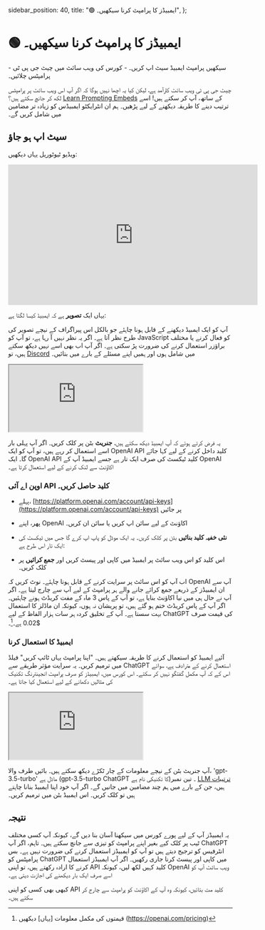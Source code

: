   sidebar_position: 40,
  title: "🟢 ایمبیڈز کا پرامپٹ کرنا سیکھیں۔",
};

# 🟢 ایمبیڈز کا پرامپٹ کرنا سیکھیں۔

<Takeaways>
  - سیکھیں پرامپٹ ایمبیڈ سیٹ اپ کریں۔ - کورس کی ویب سائٹ میں چیٹ جی پی ٹی
  پرامپٹس چلائیں۔
</Takeaways>

چیٹ جی پی ٹی ویب سائٹ کارآمد ہے، لیکن کیا یہ اچھا نہیں ہوگا کہ اگر آپ اس ویب سائٹ پر پرامپٹس لکھ کر جانچ سکتے ہیں؟ [Learn Prompting Embeds](https://embed.learnprompting.org/) کے ساتھ، آپ کر سکتے ہیں! اسے ترتیب دینے کا طریقہ دیکھنے کے لیے پڑھیں۔ ہم ان انٹرایکٹو ایمبیڈس کو زیادہ تر مضامین میں شامل کریں گے۔

## سیٹ اپ ہو جاؤ

ویڈیو ٹیوٹوریل یہاں دیکھیں:

<iframe
  width="560"
  height="315"
  src="https://www.youtube.com/embed/sNUKiwd2DWU"
  title="YouTube video player"
  frameBorder="0"
  allow="accelerometer; autoplay; clipboard-write; encrypted-media; gyroscope; picture-in-picture; web-share"
  allowFullScreen
></iframe>

یہاں ایک **تصویر** ہے کہ ایمبیڈ کیسا لگتا ہے:

آپ کو ایک ایمبیڈ دیکھنے کے قابل ہونا چاہئے جو بالکل اس پیراگراف کے نیچے تصویر کی طرح نظر آتا ہے۔ اگر یہ نظر نہیں آ رہا ہے، تو آپ کو JavaScript کو فعال کرنے یا مختلف براؤزر استعمال کرنے کی ضرورت پڑ سکتی ہے۔ اگر آپ اب بھی اسے نہیں دیکھ سکتے ہیں، تو [Discord](https://discord.com/invite/learn-prompting) میں شامل ہوں اور ہمیں اپنے مسئلے کے بارے میں بتائیں۔

<iframe
  src="https://embed.learnprompting.org/embed?config=eyJ0b3BQIjowLCJ0ZW1wZXJhdHVyZSI6MCwibWF4VG9rZW5zIjoyNTYsIm91dHB1dCI6IkNob2NvbGF0ZSwgVmFuaWxsYSwgU3RyYXdiZXJyeSwgTWludCBDaGlwLCBSb2NreSBSb2FkLCBDb29raWUgRG91Z2gsIEJ1dHRlciBQZWNhbiwgTmVhcG9saXRhbiwgQ29mZmVlLCBDb2NvbnV0IiwicHJvbXB0IjoiR2VuZXJhdGUgYSBjb21tYSBzZXBhcmF0ZWQgbGlzdCBvZiAxMCBpY2UgY3JlYW0gZmxhdm9yczoiLCJtb2RlbCI6ImdwdC0zLjUtdHVyYm8ifQ%3D%3D"
  style={{
    width: "100%",
    height: "320px",
    border: "0",
    borderRadius: "4px",
    overflow: "hidden",
  }}
  sandbox="allow-forms allow-modals allow-popups allow-presentation allow-same-origin allow-scripts"
></iframe>

یہ فرض کرتے ہوئے کہ آپ ایمبیڈ دیکھ سکتے ہیں، **جنریٹ** بٹن پر کلک کریں۔ اگر آپ پہلی بار اسے استعمال کر رہے ہیں، تو آپ کو ایک OpenAI API کلید داخل کرنے کے لیے کہا جائے گا۔ ایک OpenAI API کلید ٹیکسٹ کی صرف ایک تار ہے جسے ایمبیڈ آپ کے OpenAI اکاؤنٹ سے لنک کرنے کے لیے استعمال کرتا ہے۔

### اوپن اے آئی API کلید حاصل کریں۔

- پہلے، [https://platform.openai.com/account/api-keys](https://platform.openai.com/account/api-keys) پر جائیں
- پھر، اپنے OpenAI اکاؤنٹ کے لیے سائن اپ کریں یا سائن ان کریں۔
- **نئی خفیہ کلید بنائیں** بٹن پر کلک کریں۔ یہ ایک موڈل کو پاپ اپ کرے گا جس میں ٹیکسٹ کی ایک تار اس طرح ہے:

- اس کلید کو اس ویب سائٹ پر ایمبیڈ میں کاپی اور پیسٹ کریں اور **جمع کرائیں** پر کلک کریں۔

اب آپ کو اس سائٹ پر سرایت کرنے کے قابل ہونا چاہئے۔ نوٹ کریں کہ OpenAI آپ سے ان ایمبیڈز کے ذریعے جمع کرائے جانے والے ہر پرامپٹ کے لیے آپ سے چارج لیتا ہے۔ اگر آپ نے حال ہی میں نیا اکاؤنٹ بنایا ہے، تو آپ کے پاس 3 ماہ کے مفت کریڈٹ ہونے چاہئیں۔ اگر آپ کے پاس کریڈٹ ختم ہو گئے ہیں، تو پریشان نہ ہوں، کیونکہ ان ماڈلز کا استعمال بہت سستا ہے۔ آپ کے تخلیق کردہ ہر سات ہزار الفاظ کے لیے ChatGPT کی قیمت صرف $0.02 ہے۔[^a]۔

### ایمبیڈ کا استعمال کرنا

آئیے ایمبیڈ کو استعمال کرنے کا طریقہ سیکھتے ہیں۔ "اپنا پرامپٹ یہاں ٹائپ کریں" فیلڈ میں ترمیم کریں۔ یہ سرایت مؤثر طریقے سے ChatGPT استعمال کرنے کے مترادف ہے، سوائے اس کے کہ آپ مکمل گفتگو نہیں کر سکتے۔ اس کورس میں، ایمبیڈز کو صرف پرامپٹ انجینئرنگ تکنیک کی مثالیں دکھانے کے لیے استعمال کیا جاتا ہے۔

<iframe
  src="https://embed.learnprompting.org/embed?config=eyJ0b3BQIjowLCJ0ZW1wZXJhdHVyZSI6MCwibWF4VG9rZW5zIjoyNTYsIm91dHB1dCI6Ik91dHB1dCBhcHBlYXJzIGhlcmUiLCJwcm9tcHQiOiJUeXBlIHlvdXIgcHJvbXB0IGhlcmUiLCJtb2RlbCI6ImdwdC0zLjUtdHVyYm8ifQ%3D%3D"
  style={{
    width: "100%",
    height: "300px",
    border: "0",
    borderRadius: "4px",
    overflow: "hidden",
  }}
  sandbox="allow-forms allow-modals allow-popups allow-presentation allow-same-origin allow-scripts"
></iframe>

آپ جنریٹ بٹن کے نیچے معلومات کے چار ٹکڑے دیکھ سکتے ہیں۔ بائیں طرف والا، 'gpt-3.5-turbo' ماڈل ہے (gpt-3.5-turbo ChatGPT کا تکنیکی نام ہے)۔ تین نمبر [LLM ترتیبات](https://learnprompting.org/docs/basics/configuration_hyperparameters) ہیں، جن کے بارے میں ہم چند مضامین میں جانیں گے۔ اگر آپ خود اپنا ایمبیڈ بنانا چاہتے ہیں تو کلک کریں۔
اس ایمبیڈ بٹن میں ترمیم کریں۔

## نتیجہ

یہ ایمبیڈز آپ کے لیے پورے کورس میں سیکھنا آسان بنا دیں گے، کیونکہ آپ کسی مختلف ٹیب پر کلک کیے بغیر اپنے پرامپٹ کو تیزی سے جانچ سکتے ہیں۔ تاہم، اگر آپ ChatGPT انٹرفیس کو ترجیح دیتے ہیں تو آپ کو ایمبیڈز استعمال کرنے کی ضرورت نہیں ہے۔ بس پرامپٹس کو ChatGPT میں کاپی اور پیسٹ کرنا جاری رکھیں۔ اگر آپ ایمبیڈز استعمال کرنے کا ارادہ رکھتے ہیں، تو اپنی API کلید کہیں لکھ لیں، کیونکہ OpenAI ویب سائٹ آپ کو اسے صرف ایک بار دیکھنے کی اجازت دیتی ہے۔

<Caution>
  کبھی بھی کسی کو اپنی API کلید مت بتائیں، کیونکہ وہ آپ کے اکاؤنٹ کو پرامپٹ سے
  چارج کر سکتے ہیں۔
</Caution>

[^a]: قیمتوں کی مکمل معلومات [یہاں] دیکھیں (https://openai.com/pricing)
